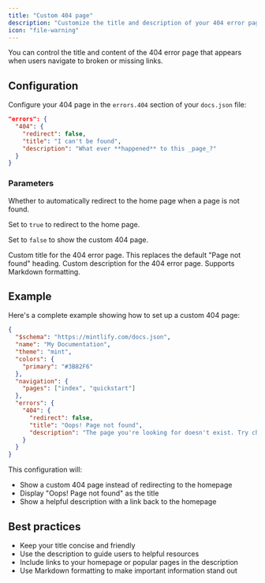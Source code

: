 ```yaml
---
title: "Custom 404 page"
description: "Customize the title and description of your 404 error page"
icon: "file-warning"
---
```


You can control the title and content of the 404 error page that appears when users navigate to broken or missing links.

## Configuration

Configure your 404 page in the `errors.404` section of your `docs.json` file:

```json
"errors": {
  "404": {
    "redirect": false,
    "title": "I can't be found",
    "description": "What ever **happened** to this _page_?"
  }
}
```

### Parameters

<ResponseField name="redirect" type="boolean">
  Whether to automatically redirect to the home page when a page is not found.
  
  Set to `true` to redirect to the home page.

  Set to `false` to show the custom 404 page.
</ResponseField>

<ResponseField name="title" type="string">
  Custom title for the 404 error page. This replaces the default "Page not found" heading.
</ResponseField>

<ResponseField name="description" type="string">
  Custom description for the 404 error page. Supports Markdown formatting.
</ResponseField>

## Example

Here's a complete example showing how to set up a custom 404 page:

```json
{
  "$schema": "https://mintlify.com/docs.json",
  "name": "My Documentation",
  "theme": "mint",
  "colors": {
    "primary": "#3B82F6"
  },
  "navigation": {
    "pages": ["index", "quickstart"]
  },
  "errors": {
    "404": {
      "redirect": false,
      "title": "Oops! Page not found",
      "description": "The page you're looking for doesn't exist. Try checking the URL or **[return to our homepage](/)** to find what you need."
    }
  }
}
```

This configuration will:
- Show a custom 404 page instead of redirecting to the homepage
- Display "Oops! Page not found" as the title
- Show a helpful description with a link back to the homepage

## Best practices

- Keep your title concise and friendly
- Use the description to guide users to helpful resources
- Include links to your homepage or popular pages in the description
- Use Markdown formatting to make important information stand out